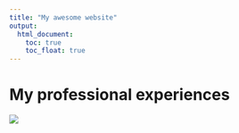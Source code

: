 ```yaml
---
title: "My awesome website"
output: 
  html_document:
    toc: true
    toc_float: true
---
```


# My professional experiences

![](https://media.giphy.com/media/drXGoW1iudhKw/giphy.gif)
